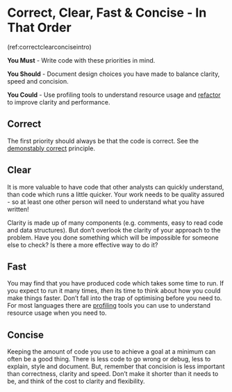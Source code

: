# Correct, Clear, Fast & Concise - In That Order {#correct_clear_concise}

(ref:correctclearconciseintro)

**You Must** - Write code with these priorities in mind.

**You Should** - Document design choices you have made to balance clarity, speed and concision.

**You Could** - Use profiling tools to understand resource usage and [refactor](https://en.wikipedia.org/wiki/Code_refactoring) to improve clarity and performance.

## Correct
The first priority should always be that the code is correct.
See the [demonstably correct](#demonsrably_correct) principle.

## Clear
It is more valuable to have code that other analysts can quickly understand, than code which runs a little quicker.
Your work needs to be quality assured - so at least one other person will need to understand what you have written!

Clarity is made up of many components (e.g. comments, easy to read code and data structures).
But don't overlook the clarity of your approach to the problem.
Have you done something which will be impossible for someone else to check? Is there a more effective way to do it?

## Fast
You may find that you have produced code which takes some time to run.
If you expect to run it many times, _then_ its time to think about how you could make things faster.
Don't fall into the trap of optimising before you need to.
For most languages there are [profiling](https://en.wikipedia.org/wiki/Profiling_%28computer_programming%29) tools you can use to understand resource usage when you need to.

## Concise
Keeping the amount of code you use to achieve a goal at a minimum can often be a good thing.
There is less code to go wrong or debug, less to explain, style and document.
But, remember that concision is less important than correctness, clarity and speed.
Don't make it shorter than it needs to be, and think of the cost to clarity and flexibility.
